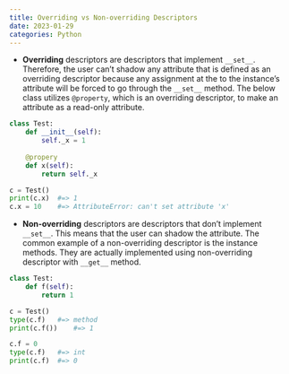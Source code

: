 ```yaml
---
title: Overriding vs Non-overriding Descriptors
date: 2023-01-29
categories: Python
---
```

- **Overriding** descriptors are descriptors that implement `__set__`. Therefore, the user can't shadow any attribute that is defined as an overriding descriptor because any assignment at the to the instance's attribute will be forced to go through the `__set__` method. The below class utilizes `@property`, which is an overriding descriptor, to make an attribute as a read-only attribute.

```python
class Test:
    def __init__(self):
        self._x = 1
    
    @propery
    def x(self):
        return self._x

c = Test()
print(c.x)	#=> 1
c.x = 10	#=> AttributeError: can't set attribute 'x'
```
- **Non-overriding** descriptors are descriptors that don't implement `__set__`. This means that the user can shadow the attribute. The common example of a non-overriding descriptor is the instance methods. They are actually implemented using non-overriding descriptor with `__get__` method.

```python
class Test:
    def f(self):
        return 1

c = Test()
type(c.f)	#=> method
print(c.f())	#=> 1

c.f = 0
type(c.f)	#=> int
print(c.f)	#=> 0
```
